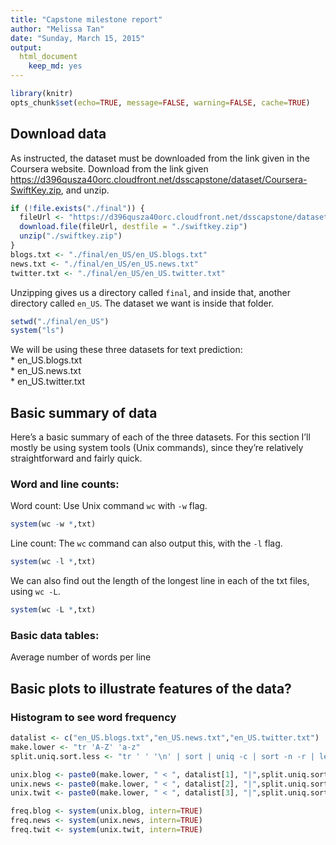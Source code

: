 ---
title: "Capstone milestone report"
author: "Melissa Tan"
date: "Sunday, March 15, 2015"
output: 
  html_document
    keep_md: yes  
---

```{r setoptions, echo=FALSE, message=FALSE, warning=FALSE, results='hide'}
library(knitr)
opts_chunk$set(echo=TRUE, message=FALSE, warning=FALSE, cache=TRUE)
```

## Download data

As instructed, the dataset must be downloaded from the link given in the Coursera website. Download from the link given [https://d396qusza40orc.cloudfront.net/dsscapstone/dataset/Coursera-SwiftKey.zip](https://d396qusza40orc.cloudfront.net/dsscapstone/dataset/Coursera-SwiftKey.zip), and unzip.
```{r unzip}
if (!file.exists("./final")) {
  fileUrl <- "https://d396qusza40orc.cloudfront.net/dsscapstone/dataset/Coursera-SwiftKey.zip"
  download.file(fileUrl, destfile = "./swiftkey.zip")
  unzip("./swiftkey.zip")
}
blogs.txt <- "./final/en_US/en_US.blogs.txt"
news.txt <- "./final/en_US/en_US.news.txt"
twitter.txt <- "./final/en_US/en_US.twitter.txt"
```

Unzipping gives us a directory called `final`, and inside that, another directory called `en_US`. The dataset we want is inside that folder.
```{r ls}
setwd("./final/en_US")
system("ls")
```

We will be using these three datasets for text prediction:     
* en_US.blogs.txt  
* en_US.news.txt  
* en_US.twitter.txt

## Basic summary of data

Here's a basic summary of each of the three datasets. For this section I'll mostly be using system tools (Unix commands), since they're relatively straightforward and fairly quick.

### Word and line counts: 

Word count: Use Unix command `wc` with `-w` flag.
```{r wcword}
system(wc -w *,txt)  
```

Line count: The `wc` command can also output this, with the `-l` flag.
```{r wcline}
system(wc -l *,txt)  
```

We can also find out the length of the longest line in each of the txt files, using `wc -L`.
```{r wclongest}
system(wc -L *,txt)  
```

### Basic data tables:

Average number of words per line


## Basic plots to illustrate features of the data?

### Histogram to see word frequency

```{r freq}
datalist <- c("en_US.blogs.txt","en_US.news.txt","en_US.twitter.txt")
make.lower <- "tr 'A-Z' 'a-z"
split.uniq.sort.less <- "tr ' ' '\n' | sort | uniq -c | sort -n -r | less"

unix.blog <- paste0(make.lower, " < ", datalist[1], "|",split.uniq.sort.less)
unix.news <- paste0(make.lower, " < ", datalist[2], "|",split.uniq.sort.less)
unix.twit <- paste0(make.lower, " < ", datalist[3], "|",split.uniq.sort.less)

freq.blog <- system(unix.blog, intern=TRUE)
freq.news <- system(unix.news, intern=TRUE)
freq.twit <- system(unix.twit, intern=TRUE)
```

